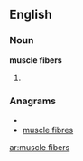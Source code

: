==English==

===Noun===
'''muscle fibers'''

# {{plural of|[[muscle fiber]]}}

===Anagrams===
* {{alphagram|bceefilmrssu}}
* [[muscle fibres#English|muscle fibres]]

[[ar:muscle fibers]]